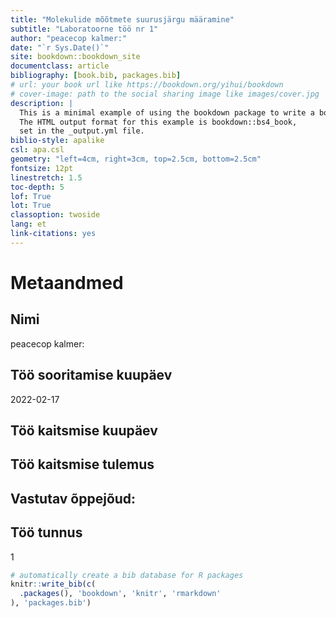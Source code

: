 ```yaml
--- 
title: "Molekulide mõõtmete suurusjärgu määramine"
subtitle: "Laboratoorne töö nr 1"
author: "peacecop kalmer:"
date: "`r Sys.Date()`"
site: bookdown::bookdown_site
documentclass: article
bibliography: [book.bib, packages.bib]
# url: your book url like https://bookdown.org/yihui/bookdown
# cover-image: path to the social sharing image like images/cover.jpg
description: |
  This is a minimal example of using the bookdown package to write a book.
  The HTML output format for this example is bookdown::bs4_book,
  set in the _output.yml file.
biblio-style: apalike
csl: apa.csl
geometry: "left=4cm, right=3cm, top=2.5cm, bottom=2.5cm"
fontsize: 12pt
linestretch: 1.5
toc-depth: 5
lof: True
lot: True
classoption: twoside
lang: et
link-citations: yes
---
```


# Metaandmed

## Nimi

peacecop kalmer:

## Töö sooritamise kuupäev

2022-02-17

## Töö kaitsmise kuupäev

## Töö kaitsmise tulemus

## Vastutav õppejõud:

## Töö tunnus

1

```r
# automatically create a bib database for R packages
knitr::write_bib(c(
  .packages(), 'bookdown', 'knitr', 'rmarkdown'
), 'packages.bib')
```
